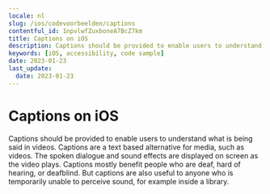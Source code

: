 ```yaml
---
locale: nl
slug: /ios/codevoorbeelden/captions
contentful_id: 1npvlwfZuxboneA7BcZ7km
title: Captions on iOS
description: Captions should be provided to enable users to understand what is being said in videos.
keywords: [iOS, accessibility, code sample]
date: 2023-01-23
last_update:
  date: 2023-01-23
---
```


# Captions on iOS

Captions should be provided to enable users to understand what is being said in videos. Captions are a text based alternative for media, such as videos. The spoken dialogue and sound effects are displayed on screen as the video plays. Captions mostly benefit people who are deaf, hard of hearing, or deafblind. But captions are also useful to anyone who is temporarily unable to perceive sound, for example inside a library.

<CodeSample id="media-captions" locale="nl" platform="ios"/>
